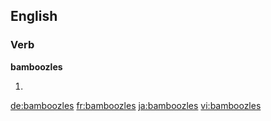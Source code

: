 ==English==

===Verb===
'''bamboozles'''

# {{en-third-person singular of|bamboozle}}

[[de:bamboozles]]
[[fr:bamboozles]]
[[ja:bamboozles]]
[[vi:bamboozles]]